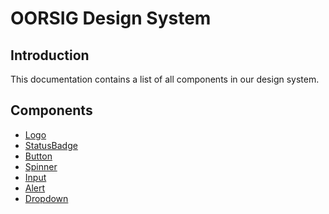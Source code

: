 
<MDXWrapper>

<PageTitle title="Docs" />

# OORSIG Design System

## Introduction

This documentation contains a list of all components in our design system.

## Components

- [Logo](/_docs/logo)
- [StatusBadge](/_docs/statusBadge)
- [Button](/_docs/button)
- [Spinner](/_docs/spinner)
- [Input](/_docs/input)
- [Alert](/_docs/alert)
- [Dropdown](/_docs/dropdown)

</MDXWrapper>
